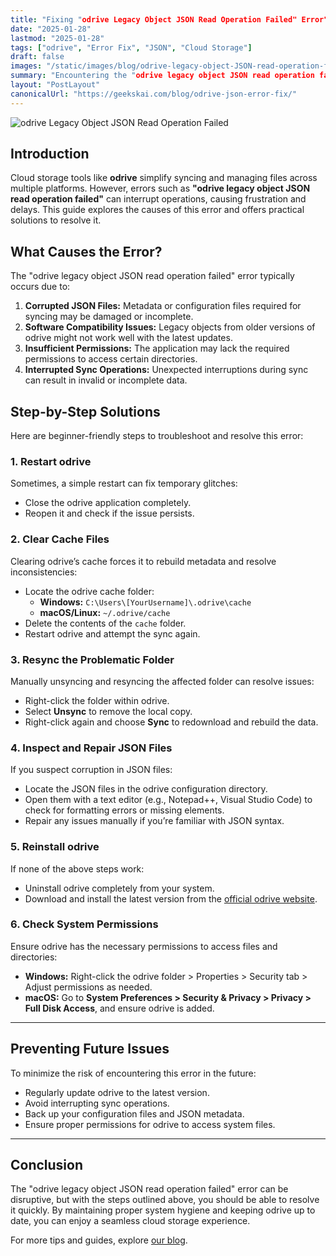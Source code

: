 ```yaml
---
title: "Fixing "odrive Legacy Object JSON Read Operation Failed" Error"
date: "2025-01-28"
lastmod: "2025-01-28"
tags: ["odrive", "Error Fix", "JSON", "Cloud Storage"]
draft: false
images: "/static/images/blog/odrive-legacy-object-JSON-read-operation-failed.webp"
summary: "Encountering the "odrive legacy object JSON read operation failed" error can disrupt cloud storage sync. Learn how to resolve this issue with simple troubleshooting steps."
layout: "PostLayout"
canonicalUrl: "https://geekskai.com/blog/odrive-json-error-fix/"
---
```


![odrive Legacy Object JSON Read Operation Failed](/static/images/blog/odrive-legacy-object-JSON-read-operation-failed.webp)

## Introduction

Cloud storage tools like **odrive** simplify syncing and managing files across multiple platforms. However, errors such as **"odrive legacy object JSON read operation failed"** can interrupt operations, causing frustration and delays. This guide explores the causes of this error and offers practical solutions to resolve it.

## What Causes the Error?

The "odrive legacy object JSON read operation failed" error typically occurs due to:

1. **Corrupted JSON Files:** Metadata or configuration files required for syncing may be damaged or incomplete.
2. **Software Compatibility Issues:** Legacy objects from older versions of odrive might not work well with the latest updates.
3. **Insufficient Permissions:** The application may lack the required permissions to access certain directories.
4. **Interrupted Sync Operations:** Unexpected interruptions during sync can result in invalid or incomplete data.

## Step-by-Step Solutions

Here are beginner-friendly steps to troubleshoot and resolve this error:

### 1. Restart odrive

Sometimes, a simple restart can fix temporary glitches:

- Close the odrive application completely.
- Reopen it and check if the issue persists.

### 2. Clear Cache Files

Clearing odrive’s cache forces it to rebuild metadata and resolve inconsistencies:

- Locate the odrive cache folder:
  - **Windows:** `C:\Users\[YourUsername]\.odrive\cache`
  - **macOS/Linux:** `~/.odrive/cache`
- Delete the contents of the `cache` folder.
- Restart odrive and attempt the sync again.

### 3. Resync the Problematic Folder

Manually unsyncing and resyncing the affected folder can resolve issues:

- Right-click the folder within odrive.
- Select **Unsync** to remove the local copy.
- Right-click again and choose **Sync** to redownload and rebuild the data.

### 4. Inspect and Repair JSON Files

If you suspect corruption in JSON files:

- Locate the JSON files in the odrive configuration directory.
- Open them with a text editor (e.g., Notepad++, Visual Studio Code) to check for formatting errors or missing elements.
- Repair any issues manually if you’re familiar with JSON syntax.

### 5. Reinstall odrive

If none of the above steps work:

- Uninstall odrive completely from your system.
- Download and install the latest version from the [official odrive website](https://www.odrive.com/).

### 6. Check System Permissions

Ensure odrive has the necessary permissions to access files and directories:

- **Windows:** Right-click the odrive folder > Properties > Security tab > Adjust permissions as needed.
- **macOS:** Go to **System Preferences > Security & Privacy > Privacy > Full Disk Access**, and ensure odrive is added.

---

## Preventing Future Issues

To minimize the risk of encountering this error in the future:

- Regularly update odrive to the latest version.
- Avoid interrupting sync operations.
- Back up your configuration files and JSON metadata.
- Ensure proper permissions for odrive to access system files.

---

## Conclusion

The "odrive legacy object JSON read operation failed" error can be disruptive, but with the steps outlined above, you should be able to resolve it quickly. By maintaining proper system hygiene and keeping odrive up to date, you can enjoy a seamless cloud storage experience.

For more tips and guides, explore [our blog](https://geekskai.com/blog/).
